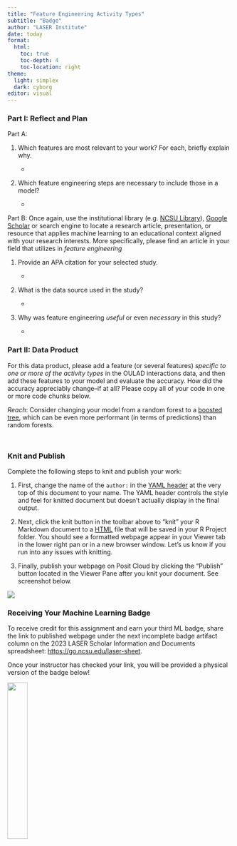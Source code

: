 ```yaml
---
title: "Feature Engineering Activity Types"
subtitle: "Badge"
author: "LASER Institute"
date: today 
format:
  html:
    toc: true
    toc-depth: 4
    toc-location: right
theme:
  light: simplex
  dark: cyborg
editor: visual
---
```


### Part I: Reflect and Plan

Part A:

1.  Which features are most relevant to your work? For each, briefly explain why.

    -   

2.  Which feature engineering steps are necessary to include those in a model?

    -   

Part B: Once again, use the institutional library (e.g. [NCSU Library](https://www.lib.ncsu.edu/#articles)), [Google Scholar](https://scholar.google.com/) or search engine to locate a research article, presentation, or resource that applies machine learning to an educational context aligned with your research interests. More specifically, please find an article in your field that utilizes in *feature engineering*

1.  Provide an APA citation for your selected study.

    -   

2.  What is the data source used in the study?

    -   

3.  Why was feature engineering *useful* or even *necessary* in this study?

    -   

### Part II: Data Product

For this data product, please add a feature (or several features) *specific to one or more of the activity types* in the OULAD interactions data, and then add these features to your model and evaluate the accuracy. How did the accuracy appreciably change--if at all? Please copy all of your code in one or more code chunks below.

*Reach*: Consider changing your model from a random forest to a [boosted tree](https://parsnip.tidymodels.org/reference/boost_tree.html), which can be even more performant (in terms of predictions) than random forests.

```r

```

```r

```

### Knit and Publish

Complete the following steps to knit and publish your work:

1.  First, change the name of the `author:` in the [YAML header](https://bookdown.org/yihui/rmarkdown-cookbook/rmarkdown-anatomy.html#yaml-metadata) at the very top of this document to your name. The YAML header controls the style and feel for knitted document but doesn't actually display in the final output.

2.  Next, click the knit button in the toolbar above to "knit" your R Markdown document to a [HTML](https://bookdown.org/yihui/rmarkdown/html-document.html) file that will be saved in your R Project folder. You should see a formatted webpage appear in your Viewer tab in the lower right pan or in a new browser window. Let's us know if you run into any issues with knitting.

3.  Finally, publish your webpage on Posit Cloud by clicking the "Publish" button located in the Viewer Pane after you knit your document. See screenshot below.

![](img/publish.png)

### Receiving Your Machine Learning Badge

To receive credit for this assignment and earn your third ML badge, share the link to published webpage under the next incomplete badge artifact column on the 2023 LASER Scholar Information and Documents spreadsheet: <https://go.ncsu.edu/laser-sheet>.

Once your instructor has checked your link, you will be provided a physical version of the badge below!

![](img/sml-4-badge.png){width="30%"}
